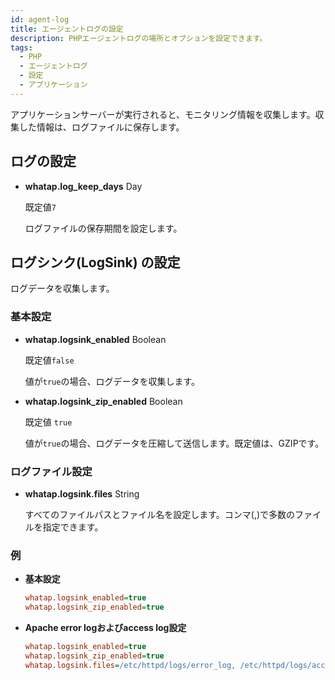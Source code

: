 ```yaml
---
id: agent-log
title: エージェントログの設定
description: PHPエージェントログの場所とオプションを設定できます。
tags:
  - PHP
  - エージェントログ
  - 設定
  - アプリケーション
---
```


アプリケーションサーバーが実行されると、モニタリング情報を収集します。収集した情報は、ログファイルに保存します。 

## ログの設定

- **whatap.log_keep_days** <span class='type'>Day</span>

  既定値`7`

  ログファイルの保存期間を設定します。

## ログシンク(LogSink) の設定

ログデータを収集します。

### 基本設定

- **whatap.logsink_enabled** <span class='type'>Boolean</span>

  既定値`false`

  値が`true`の場合、ログデータを収集します。

- **whatap.logsink_zip_enabled** <span class='type'>Boolean</span>

  既定値 `true`

  値が`true`の場合、ログデータを圧縮して送信します。既定値は、GZIPです。

### ログファイル設定

- **whatap.logsink.files** <span class='type'>String</span>

  すべてのファイルパスとファイル名を設定します。コンマ(,)で多数のファイルを指定できます。 

### 例

- **基本設定**

  ```ini title='whatap.ini'
  whatap.logsink_enabled=true
  whatap.logsink_zip_enabled=true
  ```

- **Apache error logおよびaccess log設定**

  ```ini title='whatap.ini'
  whatap.logsink_enabled=true
  whatap.logsink_zip_enabled=true
  whatap.logsink.files=/etc/httpd/logs/error_log, /etc/httpd/logs/access_log
  ```
